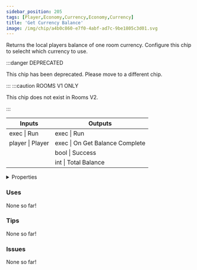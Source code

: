```yaml
---
sidebar_position: 205
tags: [Player,Economy,Currency,Economy,Currency]
title: 'Get Currency Balance'
image: /img/chip/a4b0c860-e7f0-4abf-ad7c-9be1805c3d01.svg
---
```


Returns the local players balance of one room currency. Configure this chip to selecht which currency to use.

:::danger DEPRECATED

This chip has been deprecated. Please move to a different chip.

:::
:::caution ROOMS V1 ONLY
    
This chip does not exist in Rooms V2.

:::


<IChip uuid="a4b0c860-e7f0-4abf-ad7c-9be1805c3d01"/>

<table><thead><tr><th>Inputs</th><th>Outputs</th></tr></thead><tbody><tr><td>exec | Run</td><td>exec | Run</td></tr><tr><td>player | Player</td><td>exec | On Get Balance Complete</td></tr><tr><td /><td>bool | Success</td></tr><tr><td /><td>int | Total Balance</td></tr></tbody></table>

<details>
  <summary>Properties</summary>
  <div>
    <div>
    <table>
      <tbody>
        <tr>
          <td>Is beta required?</td>
          <td>No</td>
        </tr>
        <tr>
          <td>Is chip a trolling risk?</td>
          <td>No</td>
        </tr>
        <tr>
          <td>Is chip a role assignment risk?</td>
          <td>No</td>
        </tr>
        <tr>
          <td>Chip UUID</td>
          <td>a4b0c860-e7f0-4abf-ad7c-9be1805c3d01</td>
        </tr>
        <tr>
          <td>Room availability</td>
          <td>Rooms V1 only</td>
        </tr>
      </tbody>
    </table>
    </div>
  </div>
</details>

### Uses

None so far!

### Tips

None so far!

### Issues

None so far!